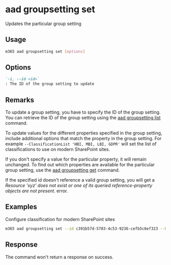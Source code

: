 
# aad groupsetting set

Updates the particular group setting

## Usage

```sh
m365 aad groupsetting set [options]
```

## Options

```md definition-list
`-i, --id <id>`
: The ID of the group setting to update
```

<Global />

## Remarks

To update a group setting, you have to specify the ID of the group setting. You can retrieve the ID of the group setting using the [aad groupsetting list](./groupsetting-list.mdx) command.

To update values for the different properties specified in the group setting, include additional options that match the property in the group setting. For example `--ClassificationList 'HBI, MBI, LBI, GDPR'` will set the list of classifications to use on modern SharePoint sites.

If you don't specify a value for the particular property, it will remain unchanged. To find out which properties are available for the particular group setting, use the [aad groupsetting get](./groupsetting-get.mdx) command.

If the specified id doesn't reference a valid group setting, you will get a _Resource 'xyz' does not exist or one of its queried reference-property objects are not present._ error.

## Examples

Configure classification for modern SharePoint sites

```sh
m365 aad groupsetting set --id c391b57d-5783-4c53-9236-cefb5c6ef323 --UsageGuidelinesUrl https://contoso.sharepoint.com/sites/compliance --ClassificationList 'HBI, MBI, LBI, GDPR' --DefaultClassification MBI
```

## Response

The command won't return a response on success.
